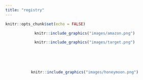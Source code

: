 ```yaml
---
title: "registry"
---
```


```r
knitr::opts_chunk$set(echo = FALSE)
```

<center>
::: {.floatting}

<a href = "https://www.amazon.com/wedding/share/jina_leslie">
```r
knitr::include_graphics("images/amazon.png") 
```
:::
</a>

::: {.floatting}

<a href = "https://www.target.com/gift-registry/gift/jina-leslie4">
```r
knitr::include_graphics("images/target.png") 
```
:::
</a>

<br>
<br>
<br>




::: {.floatting}

<a href = "https://account.venmo.com/u/Jina-Yun-2">
```r
knitr::include_graphics("images/honeymoon.png") 
```
:::
</a>
</center>